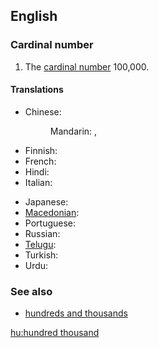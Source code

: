 ==English==

===Cardinal number===
{{enum|ten thousand|million|cardinal number|100,000}}
{{infl|en|numeral|head=[[hundred]] [[thousand]]}}

# {{cardinal}} The [[cardinal number]] 100,000.

====Translations====
{{trans-top|100,000}}
* Chinese:
*: Mandarin: {{t|cmn|十萬|sc=Hani}}, {{t|cmn|十万|tr=shíwàn|sc=Hani}}
* Finnish: {{t-|fi|satatuhatta}}
* French: {{t|fr|cent-mille|m}}
* Hindi: {{t+|hi|लाख|tr=laakh|xs=Hindi}}
* Italian: {{t+|it|centomila}}
{{trans-mid}}
* Japanese: {{t|ja|十万|tr=jūman}}
* [[Macedonian]]: {{t|mk|сто илјади|tr=sto íljadi}}
* Portuguese: {{t|pt|cem mil}}
* Russian: {{t-|ru|сто тысяч|tr=sto týs'ač}}
* [[Telugu]]: {{t-|te|లక్ష|tr=laksha}}
* Turkish: {{t|tr|yüz bin}}
* Urdu: {{t-|ur|لاکھ|tr=laakh|xs=Urdu}}
{{trans-bottom}}

===See also===
* [[hundreds and thousands]]

[[hu:hundred thousand]]